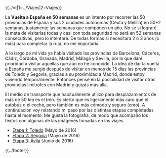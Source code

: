 {{header|1=Portada}}
{{../vt|1=../Viajes|2=Viajes}}

La '''Vuelta a España en 50 semanas''' es un intento por recorrer las 50 provincias de España y sus 2 ciudades autónomas (Ceuta y Melilla) en 50+2 semanas, justamente las semanas que componen un año. No sé si lograré la meta de visitarlas todas y casi con toda seguridad no será en 52 semanas consecutivas, pero lo intentaré. De todas formas si necesitara 2 ó 3 años (o más) para completar la ruta, no me importaría.

A lo largo de mi vida ya había visitado las provincias de Barcelona, Cáceres, Cádiz, Córdoba, Granada, Madrid, Málaga y Sevilla, por lo que daré prioridad a visitar aquellas que aún no he conocido. La idea de dar la vuelta a España me surgió después de visitar en menos de 15 días las provincias de Toledo y Segovia, gracias a su proximidad a Madrid, donde estoy viviendo temporalmente. Entonces pensé en la posibilidad de visitar otras provincias limítrofes con Madrid y quizás más alla.

El medio de transporte que habitualmente utilizo para desplazamientos de más de 50 km es el tren. Es cierto que es ligeramente más caro que el autobús o el coche, pero también es más cómodo y seguro (creo). A continuación voy relatando mi paso por las distintas etapas completadas hasta el momento. Me gusta la fotografía, de modo que acompaño los textos con algunas de las imágenes tomadas en los viajes.

<ul>
    <li>[[toledo|Etapa 1: Toledo]] (Mayo de 2016)
    <li>[[segovia|Etapa 2: Segovia]] (Mayo de 2016)
    <li>[[avila|Etapa 3: Ávila]] (Junio de 2016)

</ul>


{{../footer}}
